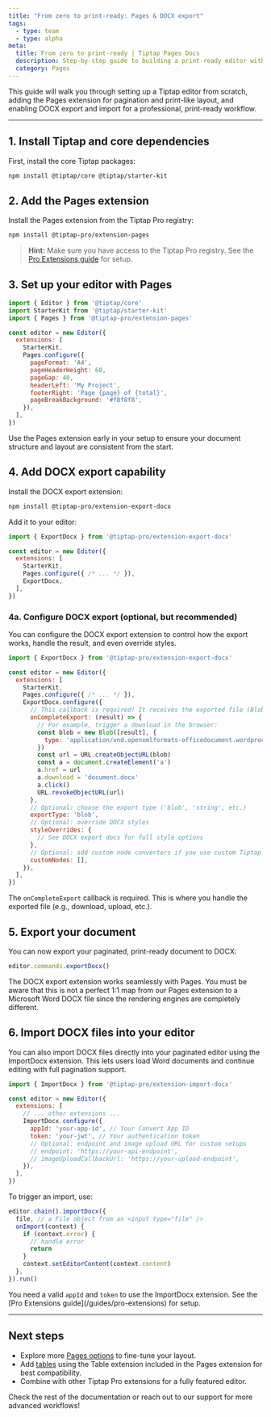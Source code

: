 ```yaml
---
title: "From zero to print-ready: Pages & DOCX export"
tags:
  - type: team
  - type: alpha
meta:
  title: From zero to print-ready | Tiptap Pages Docs
  description: Step-by-step guide to building a print-ready editor with Tiptap, Pages, and DOCX export.
  category: Pages
---
```



This guide will walk you through setting up a Tiptap editor from scratch, adding the Pages extension for pagination and print-like layout, and enabling DOCX export and import for a professional, print-ready workflow.

<CodeDemo isPro src="https://deploy-preview-369--tiptap-pro.netlify.app/preview/extensions/pagesimportexportdocx" />

---

## 1. Install Tiptap and core dependencies

First, install the core Tiptap packages:

```bash
npm install @tiptap/core @tiptap/starter-kit
```

## 2. Add the Pages extension

Install the Pages extension from the Tiptap Pro registry:

```bash
npm install @tiptap-pro/extension-pages
```

> **Hint:** Make sure you have access to the Tiptap Pro registry. See the [Pro Extensions guide](/guides/pro-extensions) for setup.

## 3. Set up your editor with Pages

```js
import { Editor } from '@tiptap/core'
import StarterKit from '@tiptap/starter-kit'
import { Pages } from '@tiptap-pro/extension-pages'

const editor = new Editor({
  extensions: [
    StarterKit,
    Pages.configure({
      pageFormat: 'A4',
      pageHeaderHeight: 60,
      pageGap: 40,
      headerLeft: 'My Project',
      footerRight: 'Page {page} of {total}',
      pageBreakBackground: '#f8f8f8',
    }),
  ],
})
```

<Callout title="Best practice" variant="info">
  Use the Pages extension early in your setup to ensure your document structure and layout are consistent from the start.
</Callout>

## 4. Add DOCX export capability

Install the DOCX export extension:

```bash
npm install @tiptap-pro/extension-export-docx
```

Add it to your editor:

```js
import { ExportDocx } from '@tiptap-pro/extension-export-docx'

const editor = new Editor({
  extensions: [
    StarterKit,
    Pages.configure({ /* ... */ }),
    ExportDocx,
  ],
})
```

### 4a. Configure DOCX export (optional, but recommended)

You can configure the DOCX export extension to control how the export works, handle the result, and even override styles.

```js
import { ExportDocx } from '@tiptap-pro/extension-export-docx'

const editor = new Editor({
  extensions: [
    StarterKit,
    Pages.configure({ /* ... */ }),
    ExportDocx.configure({
      // This callback is required! It receives the exported file (Blob, string, etc.)
      onCompleteExport: (result) => {
        // For example, trigger a download in the browser:
        const blob = new Blob([result], {
          type: 'application/vnd.openxmlformats-officedocument.wordprocessingml.document',
        })
        const url = URL.createObjectURL(blob)
        const a = document.createElement('a')
        a.href = url
        a.download = 'document.docx'
        a.click()
        URL.revokeObjectURL(url)
      },
      // Optional: choose the export type ('blob', 'string', etc.)
      exportType: 'blob',
      // Optional: override DOCX styles
      styleOverrides: {
        // See DOCX export docs for full style options
      },
      // Optional: add custom node converters if you use custom Tiptap nodes
      customNodes: [],
    }),
  ],
})
```

<Callout title="Tip">
  The <code>onCompleteExport</code> callback is required. This is where you handle the exported file (e.g., download, upload, etc.).
</Callout>

## 5. Export your document

You can now export your paginated, print-ready document to DOCX:

```js
editor.commands.exportDocx()
```

<Callout title="Hint">
  The DOCX export extension works seamlessly with Pages. You must be aware that this is not a perfect 1:1 map from our Pages extension to a Microsoft Word DOCX file since the rendering engines are completely different.
</Callout>

## 6. Import DOCX files into your editor

You can also import DOCX files directly into your paginated editor using the ImportDocx extension. This lets users load Word documents and continue editing with full pagination support.

```js
import { ImportDocx } from '@tiptap-pro/extension-import-docx'

const editor = new Editor({
  extensions: [
    // ... other extensions ...
    ImportDocx.configure({
      appId: 'your-app-id', // Your Convert App ID
      token: 'your-jwt', // Your authentication token
      // Optional: endpoint and image upload URL for custom setups
      // endpoint: 'https://your-api-endpoint',
      // imageUploadCallbackUrl: 'https://your-upload-endpoint',
    }),
  ],
})
```

To trigger an import, use:

```js
editor.chain().importDocx({
  file, // a File object from an <input type="file" />
  onImport(context) {
    if (context.error) {
      // handle error
      return
    }
    context.setEditorContent(context.content)
  },
}).run()
```

<Callout title="Tip">
  You need a valid <code>appId</code> and <code>token</code> to use the ImportDocx extension. See the [Pro Extensions guide](/guides/pro-extensions) for setup.
</Callout>

---

## Next steps
- Explore more [Pages options](/pages/core-concepts/options) to fine-tune your layout.
- Add [tables](/pages/core-concepts/limitations#tables) using the Table extension included in the Pages extension for best compatibility.
- Combine with other Tiptap Pro extensions for a fully featured editor.

<Callout title="Need help?">
  Check the rest of the documentation or reach out to our support for more advanced workflows!
</Callout> 